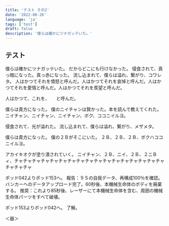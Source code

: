 ```yaml
---
title: 'テスト その2'
date: '2022-08-26'
language: 'ja'
tags: ['test']
draft: false
description: '僕らは確かにツナガッテいた。'
---
```


## テスト

僕らは確かにツナガッテいた。
だからどこにも行けなかった。
侵食されて、真っ暗になった。真っ赤になった。
流し込まれて、僕らは溢れ、繋がり、コワレタ。
人はかつてそれを憤怒と呼んだ。人はかつてそれを哀悼と呼んだ。人はかつてそれを愛情と呼んだ。人はかつてそれを羨望と呼んだ。

人はかつて、これを、　　と呼んだ。

僕らは貴方になった。
僕のニイチャンは賢かった。本を読んで教えてくれた。
ニイチャン、ニイチャン、ニイチャン、ボク、ココニイルヨ。

侵食されて、光が溢れた。
流し込まれて、僕らは溢れ、繋がり、メザメタ。

僕らは貴方になった。
僕の２Ｂがそこにいた。
２Ｂ、２Ｂ、２Ｂ、ボクハココニイルヨ。

アカイキオクが塗り潰されていく。
ニイチャン、２Ｂ、ニイ、２Ｂ、２ニＢィ、チャチャチャチャチャチャチャチャチャチャチャチャチャチャチャチャチャチャチャチャ

ポッド042よりポッド153へ。
報告：９Ｓの自我データ、再構成100％を確認。バンカーへのデータアップロード完了。60秒後、本機械生命体のボディを廃棄する。
推奨：これより85秒後、レーザーにて本機械生命体を含む、周囲の機械生命体パーツをすべて破壊。

ポッド153よりポッド042へ。
了解。

＜器＞